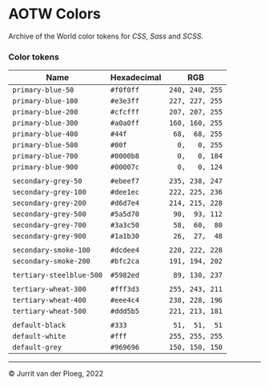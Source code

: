 
<Meta title="Core/Colors/Overview" />

# AOTW Colors

Archive of the World color tokens for _CSS_, _Sass_ and _SCSS_.

### Color tokens

| Name                     | Hexadecimal | RGB             |
|--------------------------|-------------|-----------------|
| `primary-blue-50`        | `#f0f0ff`   | `240, 240, 255` |
| `primary-blue-100`       | `#e3e3ff`   | `227, 227, 255` |
| `primary-blue-200`       | `#cfcfff`   | `207, 207, 255` |
| `primary-blue-300`       | `#a0a0ff`   | `160, 160, 255` |
| `primary-blue-400`       | `#44f`      | ` 68,  68, 255` |
| `primary-blue-500`       | `#00f`      | `  0,   0, 255` |
| `primary-blue-700`       | `#0000b8`   | `  0,   0, 184` |
| `primary-blue-900`       | `#00007c`   | `  0,   0, 124` |
|                                                          |
| `secondary-grey-50`      | `#ebeef7`   | `235, 238, 247` |
| `secondary-grey-100`     | `#dee1ec`   | `222, 225, 236` |
| `secondary-grey-200`     | `#d6d7e4`   | `214, 215, 228` |
| `secondary-grey-500`     | `#5a5d70`   | ` 90,  93, 112` |
| `secondary-grey-700`     | `#3a3c50`   | ` 58,  60,  80` |
| `secondary-grey-900`     | `#1a1b30`   | ` 26,  27,  48` |
|                                                          |
| `secondary-smoke-100`    | `#dcdee4`   | `220, 222, 228` |
| `secondary-smoke-200`    | `#bfc2ca`   | `191, 194, 202` |
|                                                          |
| `tertiary-steelblue-500` | `#5982ed`   | ` 89, 130, 237` |
|                                                          |
| `tertiary-wheat-300`     | `#fff3d3`   | `255, 243, 211` |
| `tertiary-wheat-400`     | `#eee4c4`   | `238, 228, 196` |
| `tertiary-wheat-500`     | `#ddd5b5`   | `221, 213, 181` |
|                                                        |
| `default-black`          | `#333`      | ` 51,  51,  51` |
| `default-white`          | `#fff`      | `255, 255, 255` |
| `default-grey`           | `#969696`   | `150, 150, 150` |


---

&copy; Jurrit van der Ploeg, 2022